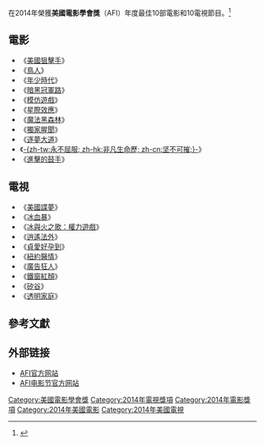 {{multiple issues|
{{expand|time=2016-03-11T09:10:50+00:00}}
{{lead section|time=2016-03-11T09:10:50+00:00}}
{{onesource|time=2016-03-11T09:10:50+00:00}}
{{refimprove|time=2016-03-11T09:10:50+00:00}}
}}
{{noteTA
|G1=Movie
|G2=TV
|1=zh-tw:貞愛好孕到;zh-hk:處女情緣;
}}

在2014年榮獲'''美國電影學會獎'''（AFI）年度最佳10部電影和10電視節目。<ref>{{cite web |url= http://www.sys-con.com/node/3273462 |title= AFI Awards Annual Luncheon Gathers The Creative Community's Finest To Celebrate The Year's Outstanding Films And Television Programs |publisher= SYS-CON Media |accessdate= 2015-01-09 |archive-date= 2019-02-13 |archive-url= https://web.archive.org/web/20190213045128/http://www.sys-con.com/node/3273462 |dead-url= no }}</ref>

== 電影 ==
*《[[美國狙擊手|美國狙擊手]]》
*《[[鳥人_(2014年電影)|鳥人]]》
*《[[年少時代|年少時代]]》
*《[[暗黑冠軍路|暗黑冠軍路]]》
*《[[模仿遊戲|模仿遊戲]]》
*《[[星際效應|星際效應]]》
*《[[魔法黑森林|魔法黑森林]]》
*《[[獨家腥聞|獨家腥聞]]》
*《[[逐夢大道|逐夢大道]]》
*《[[坚不可摧|-{zh-tw:永不屈服; zh-hk:非凡生命歷; zh-cn:坚不可摧;}-]]》
*《[[進擊的鼓手|進擊的鼓手]]》

== 電視 ==
*《[[美國諜夢|美國諜夢]]》
*《[[冰血暴|冰血暴]]》
*《[[冰與火之歌：權力遊戲|冰與火之歌：權力遊戲]]》
*《[[逍遙法外_(電視劇)|逍遙法外]]》
*《[[貞愛好孕到|貞愛好孕到]]》
*《[[紐約醫情|紐約醫情]]》
*《[[廣告狂人|廣告狂人]]》
*《[[女子监狱_(美国电视剧)|鐵窗紅顏]]》
*《[[硅谷_(电视剧)|矽谷]]》
*《[[透明家庭|透明家庭]]》

== 參考文獻 ==
{{reflist}}

== 外部链接 ==
*[http://www.afi.com/ AFI官方网站]{{Wayback|url=http://www.afi.com/ |date=20191115021425 }}
*[http://www.afi.com/afifest AFI电影节官方网站]{{Wayback|url=http://www.afi.com/afifest |date=20150121070723 }}

{{美國電影學會獎}}

[[Category:美國電影學會獎|Category:美國電影學會獎]]
[[Category:2014年電視獎項|Category:2014年電視獎項]]
[[Category:2014年電影獎項|Category:2014年電影獎項]]
[[Category:2014年美國電影|Category:2014年美國電影]]
[[Category:2014年美國電視|Category:2014年美國電視]]